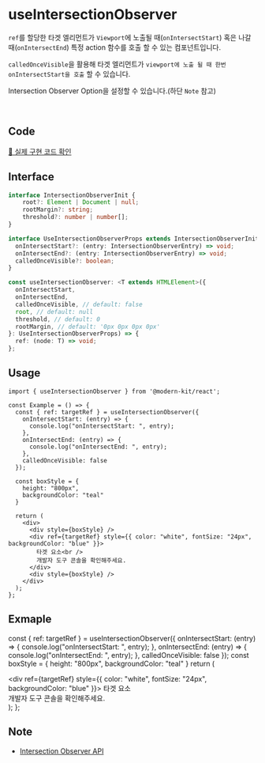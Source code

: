 
# useIntersectionObserver

`ref`를 할당한 타겟 엘리먼트가 `Viewport`에 노출될 때(`onIntersectStart`) 혹은 나갈 때(`onIntersectEnd`) 특정 action 함수를 호출 할 수 있는 컴포넌트입니다.

`calledOnceVisible`을 활용해 타겟 엘리먼트가 `viewport에 노출 될 때 한번 onIntersectStart을 호출` 할 수 있습니다.

Intersection Observer Option을 설정할 수 있습니다.(하단 `Note` 참고)

<br />

## Code
[🔗 실제 구현 코드 확인](https://github.com/modern-agile-team/modern-kit/blob/main/packages/react/src/hooks/useIntersectionObserver/index.ts)

## Interface
```ts title="typescript"
interface IntersectionObserverInit {
    root?: Element | Document | null;
    rootMargin?: string;
    threshold?: number | number[];
}

interface UseIntersectionObserverProps extends IntersectionObserverInit {
  onIntersectStart?: (entry: IntersectionObserverEntry) => void;
  onIntersectEnd?: (entry: IntersectionObserverEntry) => void;
  calledOnceVisible?: boolean;
}

const useIntersectionObserver: <T extends HTMLElement>({
  onIntersectStart,
  onIntersectEnd,
  calledOnceVisible, // default: false
  root, // default: null
  threshold, // default: 0
  rootMargin, // default: '0px 0px 0px 0px'
}: UseIntersectionObserverProps) => {
  ref: (node: T) => void;
};
```

## Usage
```tsx title="typescript"
import { useIntersectionObserver } from '@modern-kit/react';

const Example = () => {
  const { ref: targetRef } = useIntersectionObserver({
    onIntersectStart: (entry) => {
      console.log("onIntersectStart: ", entry);
    },
    onIntersectEnd: (entry) => {
      console.log("onIntersectEnd: ", entry);
    },
    calledOnceVisible: false
  });
  
  const boxStyle = {
    height: "800px", 
    backgroundColor: "teal"
  }

  return (
    <div>
      <div style={boxStyle} />
      <div ref={targetRef} style={{ color: "white", fontSize: "24px", backgroundColor: "blue" }}>
        타겟 요소<br />
        개발자 도구 콘솔을 확인해주세요.
      </div>
      <div style={boxStyle} />
    </div>
  );
};
```

## Exmaple

  const { ref: targetRef } = useIntersectionObserver({
    onIntersectStart: (entry) => {
      console.log("onIntersectStart: ", entry);
    },
    onIntersectEnd: (entry) => {
      console.log("onIntersectEnd: ", entry);
    },
    calledOnceVisible: false
  });
  const boxStyle = {
    height: "800px", 
    backgroundColor: "teal"
  }
  return (
    <div>
      <div style={boxStyle} />
      <div ref={targetRef} style={{ color: "white", fontSize: "24px", backgroundColor: "blue" }}>
        타겟 요소<br />
        개발자 도구 콘솔을 확인해주세요.
      </div>
      <div style={boxStyle} />
    </div>
  );
};

<Example />

## Note
- [Intersection Observer API](https://developer.mozilla.org/ko/docs/Web/API/IntersectionObserver)